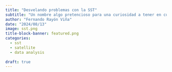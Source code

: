```yaml
---
title: "Desvelando problemas con la SST"
subtitle: "Un nombre algo pretencioso para una curiosidad a tener en cuenta cuando tratamos con datos."
author: "Fernando Rayón Viña"
date: "2024/08/13"
image: sst.png
title-block-banner: featured.png
categories:
  - sst
  - satellite
  - data analysis
  
draft: true
---
```


